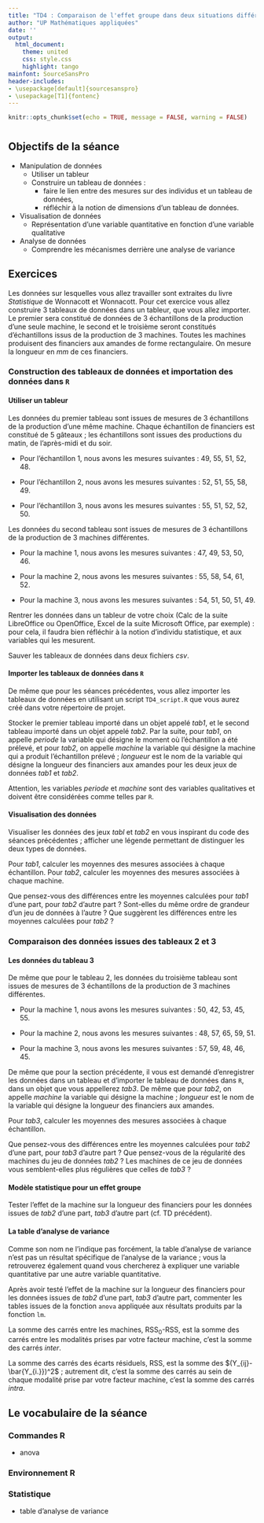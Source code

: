 ```yaml
---
title: "TD4 : Comparaison de l'effet groupe dans deux situations différentes"
author: "UP Mathématiques appliquées"
date: ''
output:
  html_document:
    theme: united
    css: style.css
    highlight: tango
mainfont: SourceSansPro
header-includes:
- \usepackage[default]{sourcesanspro}
- \usepackage[T1]{fontenc}
---
```


```r
knitr::opts_chunk$set(echo = TRUE, message = FALSE, warning = FALSE)
```

# {.tabset .tabset-fade .tabset-pills}

##  Objectifs de la séance  

* Manipulation de données     
  * Utiliser un tableur
  * Construire un tableau de données :
    * faire le lien entre des mesures sur des individus et un tableau de données,
    * réfléchir à la notion de dimensions d'un tableau de données.
* Visualisation de données     
  * Représentation d'une variable quantitative en fonction d'une variable qualitative
* Analyse de données     
  * Comprendre les mécanismes derrière une analyse de variance
  
## Exercices 

Les données sur lesquelles vous allez travailler sont extraites du livre *Statistique* de Wonnacott et Wonnacott. Pour cet exercice vous allez construire 3 tableaux de données dans un tableur, que vous allez importer. Le premier sera constitué de données de 3 échantillons de la production d'une seule machine, le second et le troisième seront constitués d'échantillons issus de la production de 3 machines. Toutes les machines produisent des financiers aux amandes de forme rectangulaire. On mesure la longueur en *mm* de ces financiers.

### Construction des tableaux de données et importation des données dans `R`

#### Utiliser un tableur

Les données du premier tableau sont issues de mesures de 3 échantillons de la production d'une même machine. Chaque échantillon de financiers est constitué de 5 gâteaux ; les échantillons sont issues des productions du matin, de l'après-midi et du soir.

* Pour l'échantillon 1, nous avons les mesures suivantes : 49, 55, 51, 52, 48.

* Pour l'échantillon 2, nous avons les mesures suivantes : 52, 51, 55, 58, 49.

* Pour l'échantillon 3, nous avons les mesures suivantes : 55, 51, 52, 52, 50.

Les données du second tableau sont issues de mesures de 3 échantillons de la production de 3 machines différentes.

* Pour la machine 1, nous avons les mesures suivantes : 47, 49, 53, 50, 46.

* Pour la machine 2, nous avons les mesures suivantes : 55, 58, 54, 61, 52.

* Pour la machine 3, nous avons les mesures suivantes : 54, 51, 50, 51, 49.

Rentrer les données dans un tableur de votre choix (Calc de la suite LibreOffice ou OpenOffice, Excel de la suite Microsoft Office, par exemple) : pour cela, il faudra bien réfléchir à la notion d'individu statistique, et aux variables qui les mesurent.

Sauver les tableaux de données dans deux fichiers *csv*.

####  Importer les tableaux de données dans `R`

De même que pour les séances précédentes, vous allez importer les tableaux de données en utilisant un script `TD4_script.R` que vous aurez créé dans votre répertoire de projet.

Stocker le premier tableau importé dans un objet appelé *tab1*, et le second tableau importé dans un objet appelé *tab2*. Par la suite, pour *tab1*, on appelle *periode* la variable qui désigne le moment où l'échantillon a été prélevé, et pour *tab2*, on appelle *machine* la variable qui désigne la machine qui a produit l'échantillon prélevé ; *longueur* est le nom de la variable qui désigne la longueur des financiers aux amandes pour les deux jeux de données *tab1* et *tab2*.

Attention, les variables *periode* et *machine* sont des variables qualitatives et doivent être considérées comme telles par `R`.

####  Visualisation des données

Visualiser les données des jeux *tabl* et *tab2* en vous inspirant du code des séances précédentes ; afficher une légende permettant de distinguer les deux types de données.

Pour *tab1*, calculer les moyennes des mesures associées à chaque échantillon. Pour *tab2*, calculer les moyennes des mesures associées à chaque machine. 

Que pensez-vous des différences entre les moyennes calculées pour *tab1* d'une part, pour *tab2* d'autre part ? Sont-elles du même ordre de grandeur d'un jeu de données à l'autre ? Que suggèrent les différences entre les moyennes calculées pour *tab2* ?


### Comparaison des données issues des tableaux 2 et 3

#### Les données du tableau 3

De même que pour le tableau 2, les données du troisième tableau sont issues de mesures de 3 échantillons de la production de 3 machines différentes.

* Pour la machine 1, nous avons les mesures suivantes : 50, 42, 53, 45, 55.

* Pour la machine 2, nous avons les mesures suivantes : 48, 57, 65, 59, 51.

* Pour la machine 3, nous avons les mesures suivantes : 57, 59, 48, 46, 45.

De même que pour la section précédente, il vous est demandé d'enregistrer les données dans un tableau et d'importer le tableau de données dans `R`, dans un objet que vous appellerez *tab3*. De même que pour *tab2*, on appelle *machine* la variable qui désigne la machine ; *longueur* est le nom de la variable qui désigne la longueur des financiers aux amandes.

Pour *tab3*, calculer les moyennes des mesures associées à chaque échantillon. 

Que pensez-vous des différences entre les moyennes calculées pour *tab2* d'une part, pour *tab3* d'autre part ? Que pensez-vous de la régularité des machines du jeu de données *tab2* ? Les machines de ce jeu de données vous semblent-elles plus régulières que celles de *tab3* ?

#### Modèle statistique pour un effet groupe

Tester l'effet de la machine sur la longueur des financiers pour les données issues de *tab2* d'une part, *tab3* d'autre part (cf. TD précédent).

#### La table d'analyse de variance

Comme son nom ne l'indique pas forcément, la table d'analyse de variance n'est pas un résultat spécifique de l'analyse de la variance ; vous la retrouverez également quand vous chercherez à expliquer une variable quantitative par une autre variable quantitative.

Après avoir testé l'effet de la machine sur la longueur des financiers pour les données issues de *tab2* d'une part, *tab3* d'autre part, commenter les tables issues de la fonction `anova` appliquée aux résultats produits par la fonction `lm`.

La somme des carrés entre les machines, RSS$_{0}$-RSS, est la somme des carrés entre les modalités prises par votre facteur machine, c'est la somme des carrés *inter*.

La somme des carrés des écarts résiduels, RSS, est la somme des $(Y_{ij}-\bar{Y_{i.}})^2$ ; autrement dit, c'est la somme des carrés au sein de chaque modalité prise par votre facteur machine, c'est la somme des carrés *intra*.


## Le vocabulaire de la séance

### Commandes R
- anova

### Environnement R

### Statistique 
- table d'analyse de variance